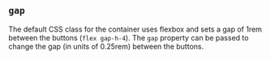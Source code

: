 
## `gap`

The default CSS class for the container uses flexbox and sets a gap of
1rem between the buttons (`flex gap-h-4`).  The `gap` property can be passed
to change the gap (in units of 0.25rem) between the buttons.

<Example
  Component={Gap}
  code={GapSrc}
  caption="gap"
  undent={2}
  expand
/>

